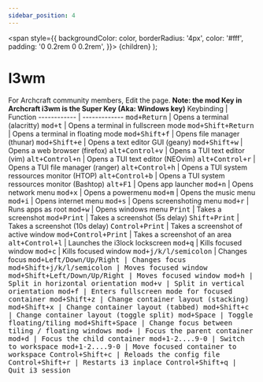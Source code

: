 ```yaml
---
sidebar_position: 4
---
```

   
<!-- Tabs -->
<!-- Badges -->
  <span
    style={{
      backgroundColor: color,
      borderRadius: '4px',
      color: '#fff',
      padding: '0 0.2rem 0 0.2rem',
    }}>
    {children}
  </span>
); 
# I3wm

For Archcraft community members, Edit the page.
**Note: the mod Key in Archcraft i3wm is the Super Key (Aka: Windows key)**
Keybinding | Function
------------ | -------------
<kbd>mod+Return</kbd> | Opens a terminal (alacritty)
<kbd>mod+t</kbd> | Opens a terminal in fullscreen mode
<kbd>mod+Shift+Return</kbd> | Opens a terminal in floating mode
<kbd>mod+Shift+f</kbd> | Opens file manager (thunar)
<kbd>mod+Shift+e</kbd> | Opens a text editor GUI (geany)
<kbd>mod+Shift+w</kbd> | Opens a web browser (firefox)
<kbd>alt+Control+v</kbd> | Opens a TUI text editor (vim)
<kbd>alt+Control+n</kbd> | Opens a TUI text editor (NEOvim)
<kbd>alt+Control+r</kbd> | Opens a TUI file manager (ranger)
<kbd>alt+Control+h</kbd> | Opens a TUI system ressources monitor (HTOP)
<kbd>alt+Control+b</kbd> | Opens a TUI system ressources monitor (Bashtop)
<kbd>alt+F1</kbd> | Opens app launcher 
<kbd>mod+n</kbd> | Opens network menu
<kbd>mod+x</kbd> | Opens a powermenu
<kbd>mod+m</kbd> | Opens the music menu
<kbd>mod+i</kbd> | Opens internet menu
<kbd>mod+s</kbd> | Opens screenshoting menu
<kbd>mod+r</kbd> | Runs apps as root 
<kbd>mod+w</kbd> | Opens windows menu 
<kbd>Print</kbd> | Takes a screenshot
<kbd>mod+Print</kbd> | Takes a screenshot (5s delay)
<kbd>Shift+Print</kbd> | Takes a screenshot (10s delay)
<kbd>Control+Print</kbd> | Takes a screenshot of active window
<kbd>mod+Control+Print</kbd> | Takes a screenshot of an area
<kbd>alt+Control+l</kbd> | Launches the i3lock lockscreen
<kbd>mod+q</kbd> | Kills focused window
<kbd>mod+c</kbd> | Kills focused window
<kbd>mod+j/k/l/semicolon</kbd> | Changes focus
<kbd>mod+Left/Down/Up/Right | Changes focus
<kbd>mod+Shift+j/k/l/semicolon</kbd> | Moves focused window
<kbd>mod+Shift+Left/Down/Up/Right | Moves focused window
<kbd>mod+h</kbd> | Split in horizontal orientation
  <kbd>mod+v</kbd> | Split in vertical orientation
  <kbd>mod+f</kbd> | Enters fullscreen mode for focused container
  <kbd>mod+Shift+z</kbd> | Change container layout (stacking)
  <kbd>mod+Shift+x</kbd> | Change container layout (tabbed)
  <kbd>mod+Shift+c</kbd> | Change container layout (toggle split)
  <kbd>mod+Space</kbd> | Toggle floating/tiling
  <kbd>mod+Shift+Space</kbd> | Change focus between tiling / floating windows
  <kbd>mod+</kbd> | Focus the parent container
  <kbd>mod+d</kbd> | Focus the child container
  <kbd>mod+1-2....9-0</kbd> | Switch to workspace
  <kbd>mod+1-2....9-0</kbd> | Move focused container to workspace
  <kbd>Control+Shift+c</kbd> | Reloads the config file
  <kbd>Control+Shift+r</kbd> | Restarts i3 inplace
  <kbd>Control+Shift+q</kbd> | Quit i3 session
  

